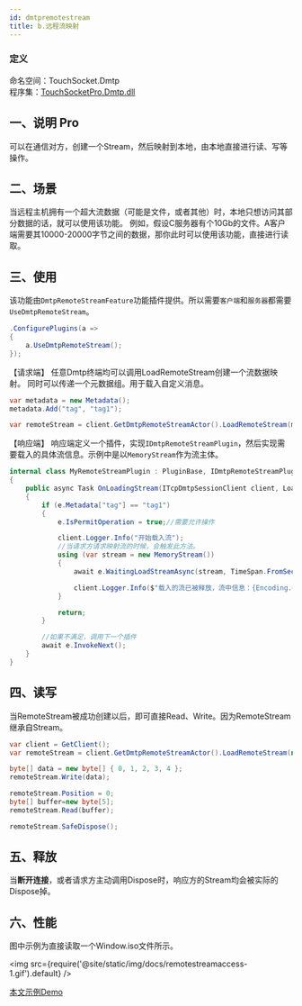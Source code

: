```yaml
---
id: dmtpremotestream
title: b.远程流映射
---
```



### 定义

命名空间：TouchSocket.Dmtp <br/>
程序集：[TouchSocketPro.Dmtp.dll](https://www.nuget.org/packages/TouchSocketPro.Dmtp)



## 一、说明 <Tag>Pro</Tag>

可以在通信对方，创建一个Stream，然后映射到本地，由本地直接进行读、写等操作。


## 二、场景

当远程主机拥有一个超大流数据（可能是文件，或者其他）时，本地只想访问其部分数据的话，就可以使用该功能。
例如，假设C服务器有个10Gb的文件。A客户端需要其10000-20000字节之间的数据，那你此时可以使用该功能，直接进行读取。


## 三、使用

该功能由`DmtpRemoteStreamFeature`功能插件提供。所以需要`客户端`和`服务器`都需要`UseDmtpRemoteStream`。

```csharp showLineNumbers
.ConfigurePlugins(a =>
{
    a.UseDmtpRemoteStream();
});
```


【请求端】
任意Dmtp终端均可以调用LoadRemoteStream创建一个流数据映射。
同时可以传递一个元数据组。用于载入自定义消息。

```csharp showLineNumbers
var metadata = new Metadata();
metadata.Add("tag", "tag1");

var remoteStream = client.GetDmtpRemoteStreamActor().LoadRemoteStream(metadata);
```

【响应端】
响应端定义一个插件，实现`IDmtpRemoteStreamPlugin`，然后实现需要载入的具体流信息。示例中是以`MemoryStream`作为流主体。

```csharp showLineNumbers
internal class MyRemoteStreamPlugin : PluginBase, IDmtpRemoteStreamPlugin<ITcpDmtpSessionClient>
{
    public async Task OnLoadingStream(ITcpDmtpSessionClient client, LoadingStreamEventArgs e)
    {
        if (e.Metadata["tag"] == "tag1")
        {
            e.IsPermitOperation = true;//需要允许操作

            client.Logger.Info("开始载入流");
            //当请求方请求映射流的时候，会触发此方法。
            using (var stream = new MemoryStream())
            {
                await e.WaitingLoadStreamAsync(stream, TimeSpan.FromSeconds(60));

                client.Logger.Info($"载入的流已被释放，流中信息：{Encoding.UTF8.GetString(stream.ToArray())}");
            }

            return;
        }

        //如果不满足，调用下一个插件
        await e.InvokeNext();
    }
}
```

## 四、读写

当RemoteStream被成功创建以后，即可直接Read、Write。因为RemoteStream继承自Stream。

```csharp showLineNumbers
var client = GetClient();
var remoteStream = client.GetDmtpRemoteStreamActor().LoadRemoteStream(new Metadata().AddOrUpdate("1", "1"));

byte[] data = new byte[] { 0, 1, 2, 3, 4 };
remoteStream.Write(data);

remoteStream.Position = 0;
byte[] buffer=new byte[5];
remoteStream.Read(buffer);

remoteStream.SafeDispose();
```

## 五、释放

当**断开连接**，或者请求方主动调用Dispose时，响应方的Stream均会被实际的Dispose掉。


## 六、性能

图中示例为直接读取一个Window.iso文件所示。

<img src={require('@site/static/img/docs/remotestreamaccess-1.gif').default} />

[本文示例Demo](https://gitee.com/RRQM_Home/TouchSocket/tree/master/examples/Dmtp/RemoteStreamConsoleApp)
